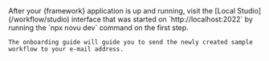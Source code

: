 <Step title="Test your workflow">
    After your {framework} application is up and running, visit the [Local Studio](/workflow/studio) interface that was started on `http://localhost:2022` by running the `npx novu dev` command on the first step.

    The onboarding guide will guide you to send the newly created sample workflow to your e-mail address.

</Step>
